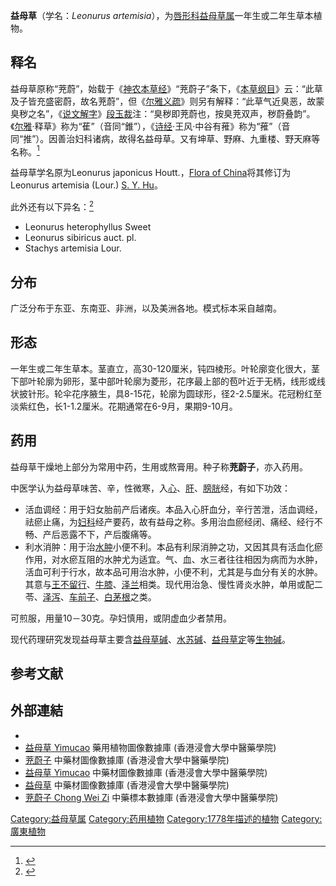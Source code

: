 {{Speciesbox 
| image = Leonurus japonicus Blanco2.259-cropped.jpg
| image_width = 300px
| image_caption = 
| genus = Leonurus
| species = artemisia
| authority = (Lour.) [[胡秀英|S. Y. Hu]] 
| synonyms =     
* Leonurus japonicus Houtt.
* Leonurus heterophyllus Sweet
* Leonurus sibiricus auct. pl.
* Stachys artemisia Lour.
}}
'''益母草'''（学名：''Leonurus artemisia''），为[[唇形科|唇形科]][[益母草属|益母草属]]一年生或二年生草本植物。

==释名==
益母草原称“茺蔚”，始载于《[[神农本草经|神农本草经]]》“茺蔚子”条下，《[[本草纲目|本草纲目]]》云：“此草及子皆充盛密蔚，故名茺蔚”，但《[[尔雅义疏|尔雅义疏]]》则另有解释：“此草气近臭恶，故蒙臭秽之名”，《[[说文解字|说文解字]]》[[段玉裁|段玉裁]]注：“臭秽即茺蔚也，按臭茺双声，秽蔚叠韵”。《[[尔雅|尔雅]]·释草》称为“萑”（音同“錐”），《[[诗经|诗经]]·王风·中谷有蓷》称为“蓷”（音同“推”）。因善治妇科诸病，故得名益母草。又有坤草、野麻、九重楼、野天麻等名称。<ref>{{cite book |author=程超寰 |title=本草释名考订 |location=北京 |publisher=中国中医药出版社 |year=2013 |pages=365 |ISBN=978-75132-1473-5  }}</ref>

益母草学名原为Leonurus japonicus Houtt.，[[Flora_of_China|Flora of China]]将其修订为Leonurus artemisia (Lour.) [[胡秀英|S. Y. Hu]]。

此外还有以下异名：<ref name="grin">{{cite web |url=http://www.ars-grin.gov/cgi-bin/npgs/html/taxon.pl?407691 |title=Leonurus japonicus information from NPGS/GRIN |accessdate=2008-02-11 |archive-date=2015-09-24 |archive-url=https://web.archive.org/web/20150924151707/http://www.ars-grin.gov/cgi-bin/npgs/html/taxon.pl?407691 |dead-url=no }}</ref>
* Leonurus heterophyllus Sweet
* Leonurus sibiricus auct. pl.
* Stachys artemisia Lour.

==分布==
广泛分布于东亚、东南亚、非洲，以及美洲各地。模式标本采自越南。

==形态==
一年生或二年生草本。茎直立，高30-120厘米，钝四棱形。叶轮廓变化很大，茎下部叶轮廓为卵形，茎中部叶轮廓为菱形，花序最上部的苞叶近于无柄，线形或线状披针形。轮伞花序腋生，具8-15花，轮廓为圆球形，径2-2.5厘米。花冠粉红至淡紫红色，长1-1.2厘米。花期通常在6-9月，果期9-10月。

{{Gallery
|width = 300
|height = 
|lines = 1
|File:Leonurus japonicus - Guangfeng, Jiangxi, China 2014.05.24 16-18-56.jpg|
|File:Leonurus japonicus - Guangfeng, Jiangxi, China 2014.05.24 15-58-53.jpg|
}}

==药用==
益母草干燥地上部分为常用中药，生用或熬膏用。种子称'''茺蔚子'''，亦入药用。

中医学认为益母草味苦、辛，性微寒，入[[手少陰心經|心]]、[[足厥陰肝經|肝]]、[[足太陽膀胱經|膀胱]]经，有如下功效：
*活血调经：用于妇女胎前产后诸疾。本品入心肝血分，辛行苦泄，活血调经，祛瘀止痛，为[[妇科|妇科]]经产要药，故有益母之称。多用治血瘀经闭、痛经、经行不畅、产后恶露不下，产后腹痛等。
*利水消肿：用于治[[水肿|水肿]]小便不利。本品有利尿消肿之功，又因其具有活血化瘀作用，对水瘀互阻的水肿尤为适宜。气、血、水三者往往相因为病而为水肿，活血可利于行水，故本品可用治水肿，小便不利，尤其是与血分有关的水肿。其意与[[王不留行|王不留行]]、[[牛膝|牛膝]]、[[泽兰|泽兰]]相类。现代用治急、慢性肾炎水肿，单用或配二苓、[[泽泻|泽泻]]、[[车前子|车前子]]、[[白茅根|白茅根]]之类。

可煎服，用量10－30克。孕妇慎用，或阴虚血少者禁用。

现代药理研究发现益母草主要含[[益母草碱|益母草碱]]、[[水苏碱|水苏碱]]、[[益母草定|益母草定]]等[[生物碱|生物碱]]。

==参考文献==
{{wikispecies|Leonurus japonicus}}
{{commons category|Leonurus japonicus}}
{{reflist}}

==外部連結==
* {{FRPS|Leonurus artemisia}}
* [http://libproject.hkbu.edu.hk/was40/detail?lang=ch&channelid=1288&searchword=herb_id=D00300 益母草 Yimucao] {{Wayback|url=http://libproject.hkbu.edu.hk/was40/detail?lang=ch&channelid=1288&searchword=herb_id=D00300 |date=20190925122859 }} 藥用植物圖像數據庫 (香港浸會大學中醫藥學院) 
*[https://sys01.lib.hkbu.edu.hk/cmed/mmid/detail.php?pid=B00165 茺蔚子] 中藥材圖像數據庫  (香港浸會大學中醫藥學院) {{zh}}{{en}} 
* [http://libproject.hkbu.edu.hk/was40/detail?channelid=47953&searchword=pid=B00292 益母草 Yimucao] {{Wayback|url=http://libproject.hkbu.edu.hk/was40/detail?channelid=47953&searchword=pid=B00292 |date=20190930215805 }} 中藥材圖像數據庫 (香港浸會大學中醫藥學院)
*[https://sys01.lib.hkbu.edu.hk/cmed/mmid/detail.php?pid=B00292 益母草] 中藥材圖像數據庫  (香港浸會大學中醫藥學院) {{zh}}{{en}} 
* [http://libproject.hkbu.edu.hk/was40/detail?channelid=44273&searchword=herb_id=D00836 茺蔚子 Chong Wei Zi] {{Wayback|url=http://libproject.hkbu.edu.hk/was40/detail?channelid=44273&searchword=herb_id=D00836 |date=20160304100158 }} 中藥標本數據庫 (香港浸會大學中醫藥學院) {{zh-hant}}{{en}}
{{Taxonbar|from=Q1071905}}

[[Category:益母草属|Category:益母草属]]
[[Category:药用植物|Category:药用植物]]
[[Category:1778年描述的植物|Category:1778年描述的植物]]
[[Category:廣東植物|Category:廣東植物]]